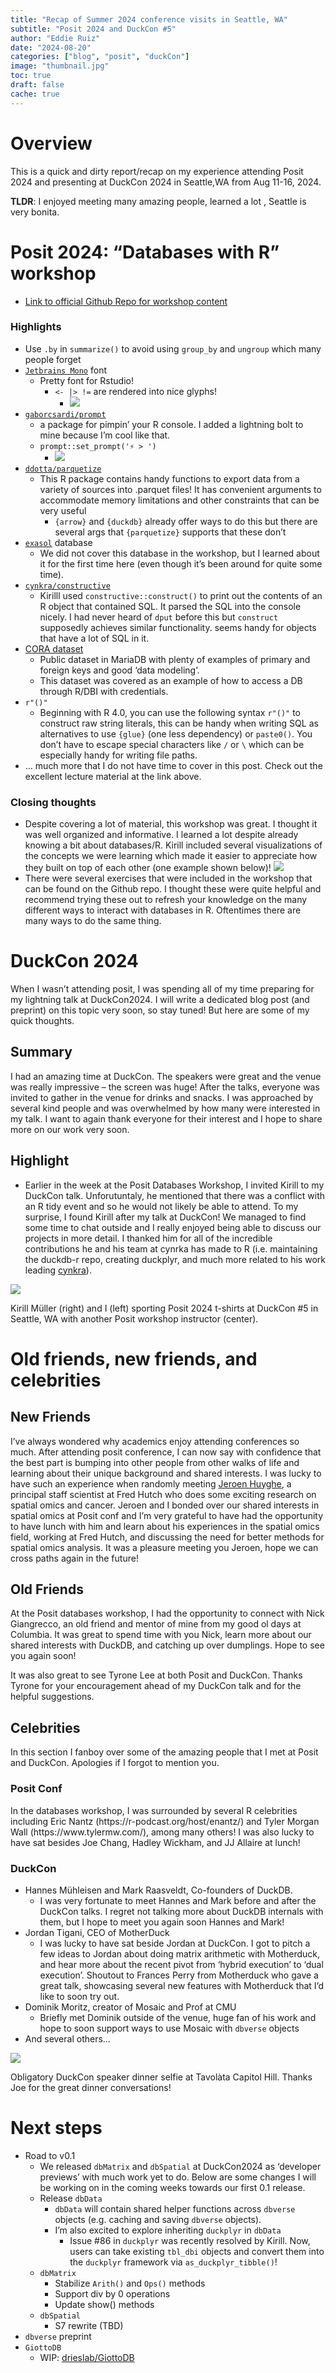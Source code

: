 ```yaml
---
title: "Recap of Summer 2024 conference visits in Seattle, WA"
subtitle: "Posit 2024 and DuckCon #5"
author: "Eddie Ruiz"
date: "2024-08-20"
categories: ["blog", "posit", "duckCon"]
image: "thumbnail.jpg"
toc: true
draft: false
cache: true
---
```


# Overview
This is a quick and dirty report/recap on my experience attending Posit 2024 and presenting at DuckCon 2024 in Seattle,WA from Aug 11-16, 2024. 

**TLDR**: I enjoyed meeting many amazing people, learned a lot , Seattle is very bonita.

# Posit 2024: "Databases with R" workshop
- [Link to official Github Repo for workshop content ](https://github.com/posit-conf-2024/databases/)

### Highlights
-  Use `.by` in `summarize()` to avoid using  `group_by` and `ungroup` which many people forget
-  [`Jetbrains Mono`](https://www.jetbrains.com/lp/mono/) font
	-  Pretty font for Rstudio! 
		-  `<- |> !=` are rendered into nice glyphs!
			- ![](db44b315300841c1ad1db1fc50bbd0dc.png)
-  [`gaborcsardi/prompt`](https://github.com/gaborcsardi/prompt)
	-  a package for pimpin' your R console. I added a lightning bolt to mine because I'm cool like that.
	-  `prompt::set_prompt('⚡ > ')`
		-  ![](3f6e9c4f066449faa2fa01e0752ae88b.png)
-  [`ddotta/parquetize`](https://github.com/ddotta/parquetize)
	-  This R package contains handy functions to export data from a variety of sources into .parquet files! It has convenient arguments to accommodate memory limitations and other constraints that can be very useful
		-  `{arrow}` and `{duckdb}` already offer ways to do this but there are several args that `{parquetize}`  supports that these don't
-  [`exasol` ](https://aws.amazon.com/marketplace/pp/prodview-lkdvwqobetjzu) database
	-  We did not cover this database in the workshop, but I learned about it for the first time here (even though it's been around for quite some time). 
- [ `cynkra/constructive`](https://github.com/cynkra/constructive)
	-  Kirilll used `constructive::construct()` to print out the contents of an R object that contained SQL. It parsed the SQL into the console nicely.  I had never heard of `dput` before this but `construct` supposedly achieves similar functionality. seems handy for objects that have a lot of SQL in it. 
-  [CORA dataset](https://relational.fel.cvut.cz/dataset/CORA)
	-  Public dataset in MariaDB with plenty of examples of primary and foreign keys and good 'data modeling'.
	-  This dataset was covered as an example of how to access a DB through R/DBI with credentials. 
-  `r"()"`
	-  Beginning with R 4.0, you can use the following syntax `r"()"` to construct raw string literals, this can be handy when writing SQL as alternatives to use `{glue}` (one less dependency) or `paste0()`. You don't have to escape special characters like `/` or `\` which can be especially handy for writing file paths.
-  ... much more that I do not have time to cover in this post. Check out the excellent lecture material at the link above.

###  Closing thoughts
-  Despite covering a lot of material, this workshop was great. I thought it was well organized and informative. I learned a lot despite already knowing a bit about databases/R. Kirill included several visualizations of the concepts we were learning which made it easier to appreciate how they built on top of each other (one example shown below)!
 ![](6c0941d838484439886dd735c9b30217.png)
-  There were several exercises that were included in the workshop that can be found on the Github repo. I thought these were quite helpful and recommend trying these out to refresh your knowledge on the many different ways to interact with databases in R. Oftentimes there are many ways to do the same thing.

# DuckCon 2024
When I wasn't attending posit, I was spending all of my time preparing for my lightning talk at DuckCon2024. I will write a dedicated blog post (and preprint) on this topic very soon, so stay tuned! But here are some of my quick thoughts. 

## Summary
I had an amazing time at DuckCon. The speakers were great and the venue was really impressive -- the screen was huge! After the talks, everyone was invited to gather in the venue for drinks and snacks. I was approached by several kind people and was overwhelmed by how many were interested in my talk. I want to again thank everyone for their interest and I hope to share more on our work very soon.

## Highlight
-  Earlier in the week at the Posit Databases Workshop, I invited Kirill to my DuckCon talk. Unforutuntaly, he mentioned that there was a conflict with an R tidy event and so he would not likely be able to attend. To my surprise, I found Kirill after my talk at DuckCon! We managed to find some time to chat outside and I really enjoyed being able to discuss our projects in more detail. I thanked him for all of the incredible contributions he and his team at cynrka has made to R (i.e. maintaining the duckdb-r repo, creating duckplyr, and much more related to his work leading [cynkra](https://github.com/cynkra)).

::: {#fig-duckcon-kirill fig-align="center" .unnumbered}
![](c078ded7445c4d3f96c0b52599eee6ff.jpg)

Kirill Müller (right) and I (left) sporting Posit 2024 t-shirts at DuckCon #5 in Seattle, WA with another Posit workshop instructor (center).
:::

# Old friends, new friends, and celebrities
## New Friends
I've always wondered why academics enjoy attending conferences so much. After attending posit conference, I can now say with confidence that the best part is bumping into other people from other walks of life and learning about their unique background and shared interests. I was lucky to have such an experience when randomly meeting [Jeroen Huyghe](https://research.fredhutch.org/peters/en/team.html), a principal staff scientist at Fred Hutch who does some exciting research on spatial omics and cancer. Jeroen and I bonded over our shared interests in spatial omics at Posit conf and I'm very grateful to have had the opportunity to have lunch with him and learn about his experiences in the spatial omics field, working at Fred Hutch, and discussing the need for better methods for spatial omics analysis. It was a pleasure meeting you Jeroen, hope we can cross paths again in the future!

## Old Friends
At the Posit databases workshop, I had the opportunity to connect with  Nick Giangrecco, an old friend and mentor of mine from my good ol days at Columbia. It was great to spend time with you Nick, learn more about our shared interests with DuckDB, and catching up over dumplings. Hope to see you again soon! 

It was also great to see Tyrone Lee at both Posit and DuckCon. Thanks Tyrone for your encouragement ahead of my DuckCon talk and for the helpful suggestions.

## Celebrities

In this section I fanboy over some of the amazing people that I met at Posit and DuckCon. Apologies if I forgot to mention you.

### Posit Conf
In the databases workshop, I was surrounded by several R celebrities including Eric Nantz (https://r-podcast.org/host/enantz/) and Tyler Morgan Wall (https://www.tylermw.com/), among many others! I was also lucky to have sat besides Joe Chang, Hadley Wickham, and JJ Allaire at lunch! 

### DuckCon 
- Hannes Mühleisen and Mark Raasveldt, Co-founders of DuckDB.
	- I was very fortunate to meet Hannes and Mark before and after the DuckCon talks. I regret not talking more about DuckDB internals with them, but I hope to meet you again soon Hannes and Mark!
- Jordan Tigani, CEO of MotherDuck
	- I was lucky to have sat beside Jordan at DuckCon.  I got to pitch a few ideas to Jordan about doing matrix arithmetic with Motherduck, and hear more about the recent pivot from 'hybrid execution' to 'dual execution'. Shoutout to Frances Perry from Motherduck who gave a great talk, showcasing several new features with Motherduck that I'd like to soon try out.
- Dominik Moritz, creator of Mosaic and Prof at CMU
	- Briefly met Dominik outside of the venue, huge fan of his work and hope to soon support ways to use Mosaic with `dbverse` objects
- And several others...

::: {#fig-duckcon-dinner fig-align="center" .unnumbered}
![](3f1cf2d281ec41358dcf2fd8c9cf1920.jpg)

Obligatory DuckCon speaker dinner selfie at Tavolàta Capitol Hill. Thanks Joe for the great dinner conversations!
:::


# Next steps
- Road to v0.1
	- We released `dbMatrix` and `dbSpatial` at DuckCon2024 as 'developer previews' with much work yet to do. Below are some changes I will be working on in the coming weeks towards our first 0.1 release.
	- Release `dbData` 
		- `dbData` will contain shared helper functions across `dbverse` objects (e.g. caching and saving `dbverse` objects).
		- I'm also excited to explore inheriting `duckplyr` in `dbData` 
			- Issue #86 in `duckplyr` was recently resolved by Kirill. Now, users can take existing `tbl_dbi` objects and convert them into the `duckplyr` framework via `as_duckplyr_tibble()`!
	- `dbMatrix`
		- Stabilize `Arith()` and `Ops()` methods
		- Support div by 0 operations
		- Update show() methods
	- `dbSpatial`
		- S7 rewrite (TBD)
- `dbverse` preprint
- `GiottoDB`
	- WIP: [drieslab/GiottoDB](https://github.com/drieslab/GiottoDB)